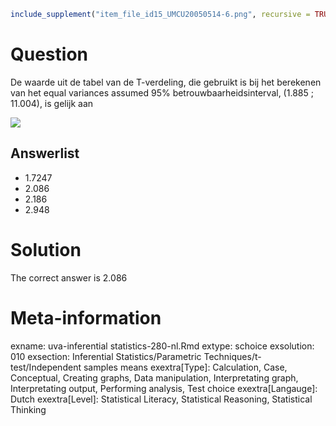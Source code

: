 ```r
include_supplement("item_file_id15_UMCU20050514-6.png", recursive = TRUE)
```
Question
========

De waarde uit de tabel van de T-verdeling, die gebruikt is bij het berekenen van het equal variances assumed 95% betrouwbaarheidsinterval, (1.885 ; 11.004), is gelijk aan



![](item_file_id15_UMCU20050514-6.png)

Answerlist
----------
* 1.7247
* 2.086
* 2.186
* 2.948

Solution
========

The correct answer is  2.086

Meta-information
================
exname: uva-inferential statistics-280-nl.Rmd
extype: schoice
exsolution: 010
exsection: Inferential Statistics/Parametric Techniques/t-test/Independent samples means
exextra[Type]: Calculation, Case, Conceptual, Creating graphs, Data manipulation, Interpretating graph, Interpretating output, Performing analysis, Test choice
exextra[Langauge]: Dutch
exextra[Level]: Statistical Literacy, Statistical Reasoning, Statistical Thinking
